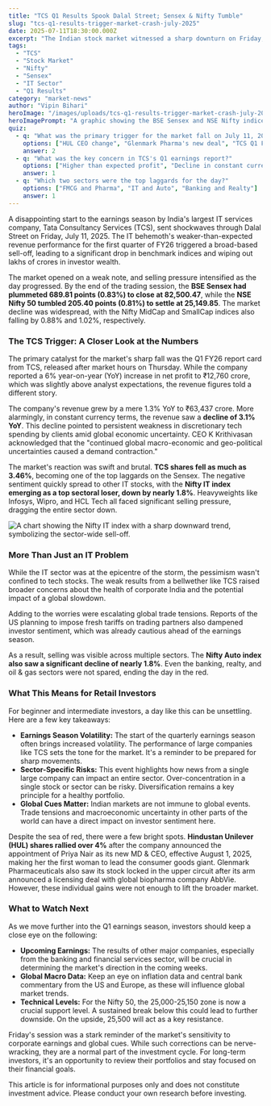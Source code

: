 ```yaml
---
title: "TCS Q1 Results Spook Dalal Street; Sensex & Nifty Tumble"
slug: "tcs-q1-results-trigger-market-crash-july-2025"
date: 2025-07-11T18:30:00.000Z
excerpt: "The Indian stock market witnessed a sharp downturn on Friday, with the Sensex and Nifty plummeting after IT major TCS reported disappointing Q1 revenue figures. The weak performance from the tech giant sparked a sell-off in the IT sector and soured overall market sentiment."
tags:
  - "TCS"
  - "Stock Market"
  - "Nifty"
  - "Sensex"
  - "IT Sector"
  - "Q1 Results"
category: "market-news"
author: "Vipin Bihari"
heroImage: "/images/uploads/tcs-q1-results-trigger-market-crash-july-2025/hero-image.jpg"
heroImagePrompt: "A graphic showing the BSE Sensex and NSE Nifty indices with a sharp downward trend, with the TCS logo prominently featured, symbolizing its impact on the market."
quiz:
  - q: "What was the primary trigger for the market fall on July 11, 2025?"
    options: ["HUL CEO change", "Glenmark Pharma's new deal", "TCS Q1 FY26 results"]
    answer: 2
  - q: "What was the key concern in TCS's Q1 earnings report?"
    options: ["Higher than expected profit", "Decline in constant currency revenue", "A large dividend announcement"]
    answer: 1
  - q: "Which two sectors were the top laggards for the day?"
    options: ["FMCG and Pharma", "IT and Auto", "Banking and Realty"]
    answer: 1
---
```


A disappointing start to the earnings season by India's largest IT services company, Tata Consultancy Services (TCS), sent shockwaves through Dalal Street on Friday, July 11, 2025. The IT behemoth's weaker-than-expected revenue performance for the first quarter of FY26 triggered a broad-based sell-off, leading to a significant drop in benchmark indices and wiping out lakhs of crores in investor wealth.

The market opened on a weak note, and selling pressure intensified as the day progressed. By the end of the trading session, the **BSE Sensex had plummeted 689.81 points (0.83%) to close at 82,500.47**, while the **NSE Nifty 50 tumbled 205.40 points (0.81%) to settle at 25,149.85**. The market decline was widespread, with the Nifty MidCap and SmallCap indices also falling by 0.88% and 1.02%, respectively.

### The TCS Trigger: A Closer Look at the Numbers

The primary catalyst for the market's sharp fall was the Q1 FY26 report card from TCS, released after market hours on Thursday. While the company reported a 6% year-on-year (YoY) increase in net profit to ₹12,760 crore, which was slightly above analyst expectations, the revenue figures told a different story.

The company's revenue grew by a mere 1.3% YoY to ₹63,437 crore. More alarmingly, in constant currency terms, the revenue saw a **decline of 3.1% YoY**. This decline pointed to persistent weakness in discretionary tech spending by clients amid global economic uncertainty. CEO K Krithivasan acknowledged that the "continued global macro-economic and geo-political uncertainties caused a demand contraction."

The market's reaction was swift and brutal. **TCS shares fell as much as 3.46%**, becoming one of the top laggards on the Sensex. The negative sentiment quickly spread to other IT stocks, with the **Nifty IT index emerging as a top sectoral loser, down by nearly 1.8%**. Heavyweights like Infosys, Wipro, and HCL Tech all faced significant selling pressure, dragging the entire sector down.

![A chart showing the Nifty IT index with a sharp downward trend, symbolizing the sector-wide sell-off.](/images/uploads/tcs-q1-results-trigger-market-crash-july-2025/nifty-it-decline.png)

### More Than Just an IT Problem

While the IT sector was at the epicentre of the storm, the pessimism wasn't confined to tech stocks. The weak results from a bellwether like TCS raised broader concerns about the health of corporate India and the potential impact of a global slowdown.

Adding to the worries were escalating global trade tensions. Reports of the US planning to impose fresh tariffs on trading partners also dampened investor sentiment, which was already cautious ahead of the earnings season.

As a result, selling was visible across multiple sectors. The **Nifty Auto index also saw a significant decline of nearly 1.8%**. Even the banking, realty, and oil & gas sectors were not spared, ending the day in the red.

### What This Means for Retail Investors

For beginner and intermediate investors, a day like this can be unsettling. Here are a few key takeaways:

*   **Earnings Season Volatility:** The start of the quarterly earnings season often brings increased volatility. The performance of large companies like TCS sets the tone for the market. It's a reminder to be prepared for sharp movements.
*   **Sector-Specific Risks:** This event highlights how news from a single large company can impact an entire sector. Over-concentration in a single stock or sector can be risky. Diversification remains a key principle for a healthy portfolio.
*   **Global Cues Matter:** Indian markets are not immune to global events. Trade tensions and macroeconomic uncertainty in other parts of the world can have a direct impact on investor sentiment here.

Despite the sea of red, there were a few bright spots. **Hindustan Unilever (HUL) shares rallied over 4%** after the company announced the appointment of Priya Nair as its new MD & CEO, effective August 1, 2025, making her the first woman to lead the consumer goods giant. Glenmark Pharmaceuticals also saw its stock locked in the upper circuit after its arm announced a licensing deal with global biopharma company AbbVie. However, these individual gains were not enough to lift the broader market.

### What to Watch Next

As we move further into the Q1 earnings season, investors should keep a close eye on the following:

*   **Upcoming Earnings:** The results of other major companies, especially from the banking and financial services sector, will be crucial in determining the market's direction in the coming weeks.
*   **Global Macro Data:** Keep an eye on inflation data and central bank commentary from the US and Europe, as these will influence global market trends.
*   **Technical Levels:** For the Nifty 50, the 25,000-25,150 zone is now a crucial support level. A sustained break below this could lead to further downside. On the upside, 25,500 will act as a key resistance.

Friday's session was a stark reminder of the market's sensitivity to corporate earnings and global cues. While such corrections can be nerve-wracking, they are a normal part of the investment cycle. For long-term investors, it's an opportunity to review their portfolios and stay focused on their financial goals.

This article is for informational purposes only and does not constitute investment advice. Please conduct your own research before investing.